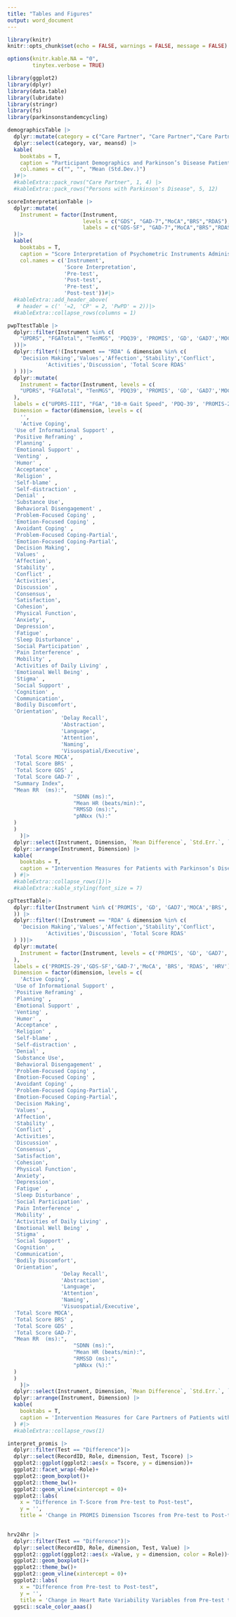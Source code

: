 ```yaml
---
title: "Tables and Figures"
output: word_document
---
```


```r
library(knitr)
knitr::opts_chunk$set(echo = FALSE, warnings = FALSE, message = FALSE)

options(knitr.kable.NA = "0",
        tinytex.verbose = TRUE)

library(ggplot2)
library(dplyr)
library(data.table)
library(lubridate)
library(stringr)
library(fs)
library(parkinsonstandemcycling)
```

```r
demographicsTable |>
  dplyr::mutate(category = c("Care Partner", "Care Partner","Care Partner","Care Partner", "Persons with Parkinson's Disease","Persons with Parkinson's Disease","Persons with Parkinson's Disease","Persons with Parkinson's Disease","Persons with Parkinson's Disease","Persons with Parkinson's Disease","Persons with Parkinson's Disease", "Persons with Parkinson's Disease")) |>
  dplyr::select(category, var, meansd) |>
  kable(
    booktabs = T,
    caption = "Participant Demographics and Parkinson’s Disease Patient Clinical Measures",
    col.names = c("", "", "Mean (Std.Dev.)")
  )#|>
  #kableExtra::pack_rows("Care Partner", 1, 4) |>
  #kableExtra::pack_rows("Persons with Parkinson's Disease", 5, 12)
```

```r
scoreInterpretationTable |>
  dplyr::mutate(
    Instrument = factor(Instrument,
                        levels = c("GDS", "GAD-7","MoCA","BRS","RDAS"),
                        labels = c("GDS-SF", "GAD-7","MoCA","BRS","RDAS"))
  )|>
  kable(
    booktabs = T,
    caption = "Score Interpretation of Psychometric Instruments Administered",
    col.names = c('Instrument',
                  'Score Interpretation',
                  'Pre-test',
                  'Post-test',
                  'Pre-test',
                  'Post-test'))#|>
  #kableExtra::add_header_above(
   # header = c(' '=2, 'CP' = 2, 'PwPD' = 2))|>
  #kableExtra::collapse_rows(columns = 1)
```

```r
pwpTtestTable |>
  dplyr::filter(Instrument %in% c(
    "UPDRS", "FGATotal", "TenMGS", 'PDQ39', 'PROMIS', 'GD', 'GAD7','MOCA','BRS', 'RDA', 'HRV'
  ))|>
  dplyr::filter(!(Instrument == "RDA" & dimension %in% c(
    'Decision Making','Values','Affection','Stability','Conflict',
            'Activities','Discussion', 'Total Score RDAS'
  ) ))|>
  dplyr::mutate(
    Instrument = factor(Instrument, levels = c(
    "UPDRS", "FGATotal", "TenMGS", 'PDQ39', 'PROMIS', 'GD', 'GAD7','MOCA','BRS', 'RDA', 'HRV'
  ),
  labels = c("UPDRS-III", "FGA", "10-m Gait Speed", 'PDQ-39', 'PROMIS-29','GDS-SF','GAD-7','MoCA', 'BRS', 'RDAS', 'HRV')),
  Dimension = factor(dimension, levels = c(
    '',
    'Active Coping',
  'Use of Informational Support' ,
  'Positive Reframing' ,
  'Planning' ,
  'Emotional Support' ,
  'Venting' ,
  'Humor' ,
  'Acceptance' ,
  'Religion' ,
  'Self-blame' ,
  'Self-distraction' ,
  'Denial' ,
  'Substance Use',
  'Behavioral Disengagement' ,
  'Problem-Focused Coping' ,
  'Emotion-Focused Coping' ,
  'Avoidant Coping' ,
  'Problem-Focused Coping-Partial',
  'Emotion-Focused Coping-Partial',
  'Decision Making',
  'Values' ,
  'Affection',
  'Stability' ,
  'Conflict' ,
  'Activities',
  'Discussion' ,
  'Consensus',
  'Satisfaction',
  'Cohesion',
  'Physical Function',
  'Anxiety',
  'Depression',
  'Fatigue' ,
  'Sleep Disturbance' ,
  'Social Participation' ,
  'Pain Interference' ,
  'Mobility' ,
  'Activities of Daily Living' ,
  'Emotional Well Being' ,
  'Stigma' ,
  'Social Support' ,
  'Cognition' ,
  'Communication',
  'Bodily Discomfort',
  'Orientation',
                 'Delay Recall',
                 'Abstraction',
                 'Language',
                 'Attention',
                 'Naming',
                 'Visuospatial/Executive',
  'Total Score MOCA',
  'Total Score BRS' ,
  'Total Score GDS' ,
  'Total Score GAD-7' ,
  "Summary Index",
  "Mean RR  (ms):",
                     "SDNN (ms):",
                     "Mean HR (beats/min):",
                     "RMSSD (ms):",
                     "pNNxx (%):"
  )
  )
    )|>
  dplyr::select(Instrument, Dimension, `Mean Difference`, `Std.Err.`, `95% CI`, `p-value`, t, df)|>
  dplyr::arrange(Instrument, Dimension) |>
  kable(
    booktabs = T,
    caption = "Intervention Measures for Patients with Parkinson’s Disease"
  ) #|>
  #kableExtra::collapse_rows(1)|>
  #kableExtra::kable_styling(font_size = 7)
```

```r
cpTtestTable|>
  dplyr::filter(Instrument %in% c('PROMIS', 'GD', 'GAD7','MOCA','BRS', 'RDA', 'HRV'
  )) |>
  dplyr::filter(!(Instrument == "RDA" & dimension %in% c(
    'Decision Making','Values','Affection','Stability','Conflict',
            'Activities','Discussion', 'Total Score RDAS'
  ) ))|>
  dplyr::mutate(
    Instrument = factor(Instrument, levels = c('PROMIS', 'GD', 'GAD7','MOCA','BRS', 'RDA', "HRV"
  ),
  labels = c('PROMIS-29','GDS-SF','GAD-7','MoCA', 'BRS', 'RDAS', 'HRV')),
  Dimension = factor(dimension, levels = c(
    'Active Coping',
  'Use of Informational Support' ,
  'Positive Reframing' ,
  'Planning' ,
  'Emotional Support' ,
  'Venting' ,
  'Humor' ,
  'Acceptance' ,
  'Religion' ,
  'Self-blame' ,
  'Self-distraction' ,
  'Denial' ,
  'Substance Use',
  'Behavioral Disengagement' ,
  'Problem-Focused Coping' ,
  'Emotion-Focused Coping' ,
  'Avoidant Coping' ,
  'Problem-Focused Coping-Partial',
  'Emotion-Focused Coping-Partial',
  'Decision Making',
  'Values' ,
  'Affection',
  'Stability' ,
  'Conflict' ,
  'Activities',
  'Discussion' ,
  'Consensus',
  'Satisfaction',
  'Cohesion',
  'Physical Function',
  'Anxiety',
  'Depression',
  'Fatigue' ,
  'Sleep Disturbance' ,
  'Social Participation' ,
  'Pain Interference' ,
  'Mobility' ,
  'Activities of Daily Living' ,
  'Emotional Well Being' ,
  'Stigma' ,
  'Social Support' ,
  'Cognition' ,
  'Communication',
  'Bodily Discomfort',
  'Orientation',
                 'Delay Recall',
                 'Abstraction',
                 'Language',
                 'Attention',
                 'Naming',
                 'Visuospatial/Executive',
  'Total Score MOCA',
  'Total Score BRS' ,
  'Total Score GDS' ,
  'Total Score GAD-7',
  "Mean RR  (ms):",
                     "SDNN (ms):",
                     "Mean HR (beats/min):",
                     "RMSSD (ms):",
                     "pNNxx (%):"
  )
  )
    )|>
  dplyr::select(Instrument, Dimension, `Mean Difference`, `Std.Err.`, `95% CI`, `p-value`, t, df) |>
  dplyr::arrange(Instrument, Dimension) |>
  kable(
    booktabs = T,
    caption = 'Intervention Measures for Care Partners of Patients with Parkinson’s Disease'
  ) #|>
  #kableExtra::collapse_rows(1)
```


```r
interpret_promis |>
  dplyr::filter(Test == "Difference")|>
  dplyr::select(RecordID, Role, dimension, Test, Tscore) |>
  ggplot2::ggplot(ggplot2::aes(x = Tscore, y = dimension))+
  ggplot2::facet_wrap(~Role)+
  ggplot2::geom_boxplot()+
  ggplot2::theme_bw()+
  ggplot2::geom_vline(xintercept = 0)+
  ggplot2::labs(
    x = "Difference in T-Score from Pre-test to Post-test",
    y = '', 
    title = 'Change in PROMIS Dimension Tscores from Pre-test to Post-test')
  
```

```r
hrv24hr |>
  dplyr::filter(Test == "Difference")|>
  dplyr::select(RecordID, Role, dimension, Test, Value) |>
  ggplot2::ggplot(ggplot2::aes(x =Value, y = dimension, color = Role))+
  ggplot2::geom_boxplot()+
  ggplot2::theme_bw()+
  ggplot2::geom_vline(xintercept = 0)+
  ggplot2::labs(
    x = "Difference from Pre-test to Post-test",
    y = '', 
    title = 'Change in Heart Rate Variability Variables from Pre-test to Post-test')+
  ggsci::scale_color_aaas()
```


